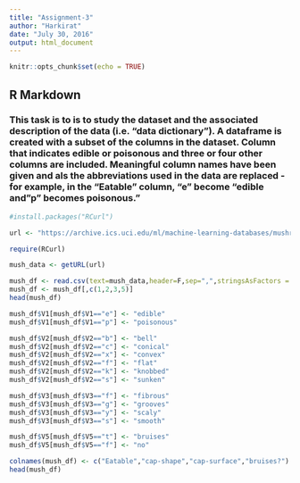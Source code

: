 ```yaml
---
title: "Assignment-3"
author: "Harkirat"
date: "July 30, 2016"
output: html_document
---
```


```r
knitr::opts_chunk$set(echo = TRUE)
```

## R Markdown

### This task is to is to study the dataset and the associated description of the data (i.e. "data dictionary"). A dataframe is created with a subset of the columns in the dataset. Column that indicates edible or poisonous and three or four other columns are included. Meaningful column names have been given and als the abbreviations used in the data are replaced -for example, in the "Eatable" column, "e" become "edible and "p" becomes poisonous." 


```r
#install.packages("RCurl")

url <- "https://archive.ics.uci.edu/ml/machine-learning-databases/mushroom/agaricus-lepiota.data"

require(RCurl)

mush_data <- getURL(url)

mush_df <- read.csv(text=mush_data,header=F,sep=",",stringsAsFactors = FALSE)
mush_df <- mush_df[,c(1,2,3,5)]
head(mush_df)

mush_df$V1[mush_df$V1=="e"] <- "edible"
mush_df$V1[mush_df$V1=="p"] <- "poisonous"

mush_df$V2[mush_df$V2=="b"] <- "bell"
mush_df$V2[mush_df$V2=="c"] <- "conical"
mush_df$V2[mush_df$V2=="x"] <- "convex"
mush_df$V2[mush_df$V2=="f"] <- "flat"
mush_df$V2[mush_df$V2=="k"] <- "knobbed"
mush_df$V2[mush_df$V2=="s"] <- "sunken"

mush_df$V3[mush_df$V3=="f"] <- "fibrous"
mush_df$V3[mush_df$V3=="g"] <- "grooves"
mush_df$V3[mush_df$V3=="y"] <- "scaly"
mush_df$V3[mush_df$V3=="s"] <- "smooth"

mush_df$V5[mush_df$V5=="t"] <- "bruises"
mush_df$V5[mush_df$V5=="f"] <- "no"

colnames(mush_df) <- c("Eatable","cap-shape","cap-surface","bruises?")
head(mush_df)
```




